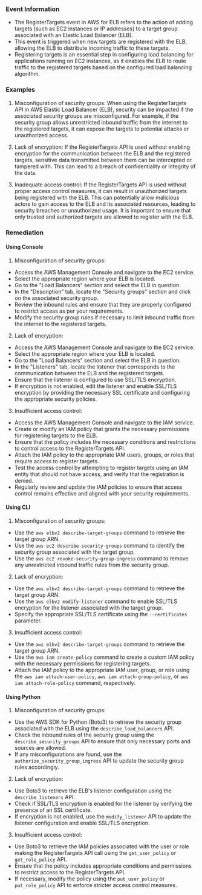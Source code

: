 
### Event Information

- The RegisterTargets event in AWS for ELB refers to the action of adding targets (such as EC2 instances or IP addresses) to a target group associated with an Elastic Load Balancer (ELB).
- This event is triggered when new targets are registered with the ELB, allowing the ELB to distribute incoming traffic to these targets.
- Registering targets is an essential step in configuring load balancing for applications running on EC2 instances, as it enables the ELB to route traffic to the registered targets based on the configured load balancing algorithm.


### Examples

1. Misconfiguration of security groups: When using the RegisterTargets API in AWS Elastic Load Balancer (ELB), security can be impacted if the associated security groups are misconfigured. For example, if the security group allows unrestricted inbound traffic from the internet to the registered targets, it can expose the targets to potential attacks or unauthorized access.

2. Lack of encryption: If the RegisterTargets API is used without enabling encryption for the communication between the ELB and the registered targets, sensitive data transmitted between them can be intercepted or tampered with. This can lead to a breach of confidentiality or integrity of the data.

3. Inadequate access control: If the RegisterTargets API is used without proper access control measures, it can result in unauthorized targets being registered with the ELB. This can potentially allow malicious actors to gain access to the ELB and its associated resources, leading to security breaches or unauthorized usage. It is important to ensure that only trusted and authorized targets are allowed to register with the ELB.

### Remediation

#### Using Console

1. Misconfiguration of security groups:
- Access the AWS Management Console and navigate to the EC2 service.
- Select the appropriate region where your ELB is located.
- Go to the "Load Balancers" section and select the ELB in question.
- In the "Description" tab, locate the "Security groups" section and click on the associated security group.
- Review the inbound rules and ensure that they are properly configured to restrict access as per your requirements.
- Modify the security group rules if necessary to limit inbound traffic from the internet to the registered targets.

2. Lack of encryption:
- Access the AWS Management Console and navigate to the EC2 service.
- Select the appropriate region where your ELB is located.
- Go to the "Load Balancers" section and select the ELB in question.
- In the "Listeners" tab, locate the listener that corresponds to the communication between the ELB and the registered targets.
- Ensure that the listener is configured to use SSL/TLS encryption.
- If encryption is not enabled, edit the listener and enable SSL/TLS encryption by providing the necessary SSL certificate and configuring the appropriate security policies.

3. Insufficient access control:
- Access the AWS Management Console and navigate to the IAM service.
- Create or modify an IAM policy that grants the necessary permissions for registering targets to the ELB.
- Ensure that the policy includes the necessary conditions and restrictions to control access to the RegisterTargets API.
- Attach the IAM policy to the appropriate IAM users, groups, or roles that require access to register targets.
- Test the access control by attempting to register targets using an IAM entity that should not have access, and verify that the registration is denied.
- Regularly review and update the IAM policies to ensure that access control remains effective and aligned with your security requirements.

#### Using CLI

1. Misconfiguration of security groups:
- Use the `aws elbv2 describe-target-groups` command to retrieve the target group ARN.
- Use the `aws ec2 describe-security-groups` command to identify the security group associated with the target group.
- Use the `aws ec2 revoke-security-group-ingress` command to remove any unrestricted inbound traffic rules from the security group.

2. Lack of encryption:
- Use the `aws elbv2 describe-target-groups` command to retrieve the target group ARN.
- Use the `aws elbv2 modify-listener` command to enable SSL/TLS encryption for the listener associated with the target group.
- Specify the appropriate SSL/TLS certificate using the `--certificates` parameter.

3. Insufficient access control:
- Use the `aws elbv2 describe-target-groups` command to retrieve the target group ARN.
- Use the `aws iam create-policy` command to create a custom IAM policy with the necessary permissions for registering targets.
- Attach the IAM policy to the appropriate IAM user, group, or role using the `aws iam attach-user-policy`, `aws iam attach-group-policy`, or `aws iam attach-role-policy` command, respectively.

#### Using Python

1. Misconfiguration of security groups:
- Use the AWS SDK for Python (Boto3) to retrieve the security group associated with the ELB using the `describe_load_balancers` API.
- Check the inbound rules of the security group using the `describe_security_groups` API to ensure that only necessary ports and sources are allowed.
- If any misconfigurations are found, use the `authorize_security_group_ingress` API to update the security group rules accordingly.

2. Lack of encryption:
- Use Boto3 to retrieve the ELB's listener configuration using the `describe_listeners` API.
- Check if SSL/TLS encryption is enabled for the listener by verifying the presence of an SSL certificate.
- If encryption is not enabled, use the `modify_listener` API to update the listener configuration and enable SSL/TLS encryption.

3. Insufficient access control:
- Use Boto3 to retrieve the IAM policies associated with the user or role making the RegisterTargets API call using the `get_user_policy` or `get_role_policy` API.
- Ensure that the policy includes appropriate conditions and permissions to restrict access to the RegisterTargets API.
- If necessary, modify the policy using the `put_user_policy` or `put_role_policy` API to enforce stricter access control measures.

